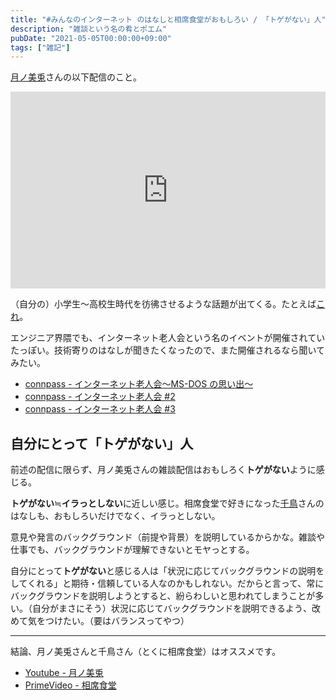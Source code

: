 ```yaml
---
title: "#みんなのインターネット のはなしと相席食堂がおもしろい / 「トゲがない」人"
description: "雑談という名の肴とポエム"
pubDate: "2021-05-05T00:00:00+09:00"
tags: ["雑記"]
---
```



[月ノ美兎](https://www.youtube.com/channel/UCD-miitqNY3nyukJ4Fnf4_A)さんの以下配信のこと。

<iframe
  width="100%"
  height="315"
  src="https://www.youtube.com/embed/P7W7Vtti78U"
  title="YouTube video player"
  frameborder="0"
  allow="accelerometer; autoplay; clipboard-write; encrypted-media; gyroscope; picture-in-picture"
  allowfullscreen
></iframe>

（自分の）小学生〜高校生時代を彷彿させるような話題が出てくる。たとえば[これ](https://youtu.be/_sGFlcguZDw)。

エンジニア界隈でも、インターネット老人会という名のイベントが開催されていたっぽい。技術寄りのはなしが聞きたくなったので、また開催されるなら聞いてみたい。

- [connpass - インターネット老人会〜MS-DOS の思い出〜](https://ariaki.connpass.com/event/141532/)
- [connpass - インターネット老人会 #2](https://ariaki.connpass.com/event/148883/)
- [connpass - インターネット老人会 #3](https://ariaki.connpass.com/event/153409/)

## 自分にとって「トゲがない」人

前述の配信に限らず、月ノ美兎さんの雑談配信はおもしろく**トゲがない**ように感じる。

**トゲがない**≒**イラっとしない**に近しい感じ。相席食堂で好きになった[千鳥](https://profile.yoshimoto.co.jp/talent/detail?id=98)さんのはなしも、おもしろいだけでなく、イラっとしない。

意見や発言のバックグラウンド（前提や背景）を説明しているからかな。雑談や仕事でも、バックグラウンドが理解できないとモヤっとする。

自分にとって**トゲがない**と感じる人は「状況に応じてバックグラウンドの説明をしてくれる」と期待・信頼している人なのかもしれない。だからと言って、常にバックグラウンドを説明しようとすると、紛らわしいと思われてしまうことが多い。（自分がまさにそう）状況に応じてバックグラウンドを説明できるよう、改めて気をつけたい。（要はバランスってやつ）

---

結論、月ノ美兎さんと千鳥さん（とくに相席食堂）はオススメです。

- [Youtube - 月ノ美兎](https://www.youtube.com/channel/UCD-miitqNY3nyukJ4Fnf4_A)
- [PrimeVideo - 相席食堂](https://www.amazon.co.jp/dp/B07K8TYTLH)
